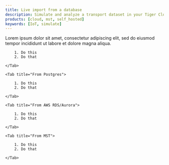 ```yaml
---
title: Live import from a database
description: Simulate and analyze a transport dataset in your Tiger Cloud service
products: [cloud, mst, self_hosted]
keywords: [IoT, simulate]
---
```


Lorem ipsum dolor sit amet, consectetur adipiscing elit, sed do eiusmod tempor incididunt ut labore et dolore magna aliqua.

<Tabs>
    <Tab title="From TimescaleDB">

        1. Do this
        2. Do that

    </Tab>

    <Tab title="From Postgres">

        1. Do this
        2. Do that

    </Tab>

    <Tab title="From AWS RDS/Aurora">

        1. Do this
        2. Do that

    </Tab>

    <Tab title="From MST">

        1. Do this
        2. Do that

    </Tab>

</Tabs>
